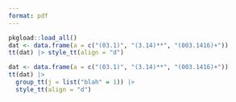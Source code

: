 ```yaml
---
format: pdf
---
```


```r
pkgload::load_all()
dat <- data.frame(a = c("(03.1)", "(3.14)**", "(003.1416)+"))
tt(dat) |> style_tt(align = "d")
```

```r
dat <- data.frame(a = c("(03.1)", "(3.14)**", "(003.1416)+"))
tt(dat) |>
  group_tt(j = list("blah" = 1)) |>
  style_tt(align = "d")
```
